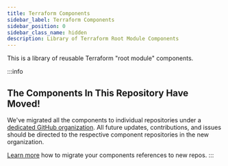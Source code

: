 ```yaml
---
title: Terraform Components
sidebar_label: Terraform Components
sidebar_position: 0
sidebar_class_name: hidden
description: Library of Terraform Root Module Components
---
```


<Intro>
  This is a library of reusable Terraform "root module" components.
</Intro>

<DocCardList/>

:::info
## The Components In This Repository Have Moved!

We've migrated all the components to individual repositories under a [dedicated GitHub organization](https://github.com/cloudposse-terraform-components).
All future updates, contributions, and issues should be directed to the respective component repositories in the new organization.

[Learn more](/learn/maintenance/tutorials/how-to-update-components-yaml-to-new-organization/) how to migrate your components references to new repos.
:::



